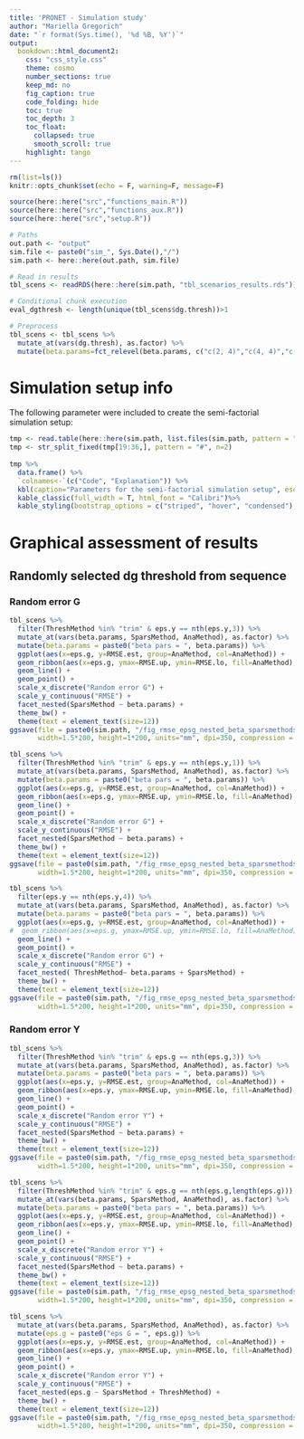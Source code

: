 ```yaml
---
title: 'PRONET - Simulation study'
author: "Mariella Gregorich"
date: "`r format(Sys.time(), '%d %B, %Y')`"
output: 
  bookdown::html_document2:
    css: "css_style.css"
    theme: cosmo
    number_sections: true
    keep_md: no
    fig_caption: true
    code_folding: hide
    toc: true
    toc_depth: 3
    toc_float: 
      collapsed: true
      smooth_scroll: true
    highlight: tango
---
```



```r
rm(list=ls())
knitr::opts_chunk$set(echo = F, warning=F, message=F)

source(here::here("src","functions_main.R"))
source(here::here("src","functions_aux.R"))
source(here::here("src","setup.R"))

# Paths
out.path <- "output"
sim.file <- paste0("sim_", Sys.Date(),"/")
sim.path <- here::here(out.path, sim.file)

# Read in results
tbl_scens <- readRDS(here::here(sim.path, "tbl_scenarios_results.rds"))

# Conditional chunk execution
eval_dgthresh <- length(unique(tbl_scens$dg.thresh))>1
```


```r
# Preprocess
tbl_scens <- tbl_scens %>%
  mutate_at(vars(dg.thresh), as.factor) %>%
  mutate(beta.params=fct_relevel(beta.params, c("c(2, 4)","c(4, 4)","c(4, 2)")))
```


# Simulation setup info

The following parameter were included to create the semi-factorial simulation setup:
```r
tmp <- read.table(here::here(sim.path, list.files(sim.path, pattern = "info_")[1]))
tmp <- str_split_fixed(tmp[19:36,], pattern = "#", n=2)
  
tmp %>% 
  data.frame() %>%
  `colnames<-`(c("Code", "Explanation")) %>%
  kbl(caption="Parameters for the semi-factorial simulation setup", escape = F) %>%
  kable_classic(full_width = T, html_font = "Calibri")%>%
  kable_styling(bootstrap_options = c("striped", "hover", "condensed"), full_width = F, position = "left",fixed_thead = T)
```



# Graphical assessment of results

<!-- ## One dg threshold -->
<!-- ```{r, echo=F, warning=F, message=F, fig.align='center', fig.width=10, fig.height=8, fig.cap="Nested line plot for RMSE for ThreshMethod = trim and eps.g = 0.1"} -->
<!-- tbl_scens %>% -->
<!--   filter(ThreshMethod %in% "trim" & eps.g == 0.1 ) %>% -->
<!--   mutate_at(vars(beta.params, SparsMethod, AnaMethod), as.factor) %>% -->
<!--   mutate(dg.thresh = paste0("DG threshold = ", dg.thresh)) %>% -->
<!--   ggplot(aes(x=eps.y, y=RMSE.est, group=AnaMethod, col=AnaMethod)) + -->
<!--   geom_ribbon(aes(x=eps.y, ymax=RMSE.up, ymin=RMSE.lo, fill=AnaMethod), linetype=2,alpha=.05) + -->
<!--   geom_line() + -->
<!--   geom_point() + -->
<!--   scale_x_discrete("Random error Y") + -->
<!--   scale_y_continuous("RMSE") + -->
<!--   facet_nested(dg.thresh~beta.params + SparsMethod) + -->
<!--   theme_bw() + -->
<!--   theme(text = element_text(size=12)) -->
<!-- ggsave(file = paste0(sim.path, "/fig_rmse_epsy_nested_beta_sparsmethods_dgthresh_filter_trim_epsG0.1.tiff"),   -->
<!--               width=1.75*200, height=1*200, units="mm", dpi=350, compression = "lzw")  -->
<!-- ``` -->

<!-- <br> -->

<!-- ```{r, echo=F, warning=F, message=F, fig.align='center', fig.width=10, fig.height=8, fig.cap="Nested line plot for RMSE for dg.thresh = 0.4 and eps.g = 0.1"} -->
<!-- tbl_scens %>% -->
<!--   filter(dg.thresh %in% 0.4 & eps.g == 0.1 ) %>% -->
<!--   mutate_at(vars(beta.params, SparsMethod, AnaMethod), as.factor) %>% -->
<!--   ggplot(aes(x=eps.y, y=RMSE.est, group=AnaMethod, col=AnaMethod)) + -->
<!--   geom_ribbon(aes(x=eps.y, ymax=RMSE.up, ymin=RMSE.lo, fill=AnaMethod), linetype=2,alpha=.05) + -->
<!--   geom_line() + -->
<!--   geom_point() + -->
<!--   scale_x_discrete("Random error Y") + -->
<!--   scale_y_continuous("RMSE") + -->
<!--   facet_nested(beta.params ~ SparsMethod + ThreshMethod) + -->
<!--   theme_bw() + -->
<!--   theme(text = element_text(size=12)) -->
<!-- ggsave(file = paste0(sim.path, "/fig_rmse_epsy_nested_beta_sparsmethods_dgthresh_filter_trim_epsG0.1.tiff"),   -->
<!--               width=1.75*200, height=1*200, units="mm", dpi=350, compression = "lzw")  -->
<!-- ``` -->

<!-- <br>  -->

<!-- ```{r, echo=F, warning=F, message=F, eval=eval_dgthresh, fig.align='center', fig.width=10, fig.height=8, fig.cap="Nested line plot for RMSE for ThreshMethod = trim and eps.y = 1"} -->
<!-- tbl_scens %>% -->
<!--   filter(ThreshMethod %in% "trim" & eps.y == 1) %>% -->
<!--   mutate_at(vars(beta.params, SparsMethod, AnaMethod), as.factor) %>% -->
<!--   mutate(dg.thresh = paste0("DG threshold = ", dg.thresh)) %>% -->
<!--   ggplot(aes(x=eps.g, y=RMSE.est, group=AnaMethod, col=AnaMethod)) + -->
<!--   geom_ribbon(aes(x=eps.g, ymax=RMSE.up, ymin=RMSE.lo, fill=AnaMethod), linetype=2,alpha=.05) + -->
<!--   geom_line() + -->
<!--   geom_point() + -->
<!--   scale_x_discrete("Epsilon G") + -->
<!--   scale_y_continuous("RMSE") + -->
<!--   facet_nested(dg.thresh~beta.params + SparsMethod) + -->
<!--   theme_bw() + -->
<!--   theme(text = element_text(size=12)) -->
<!-- ggsave(file = paste0(sim.path, "/fig_rmse_epsg_nested_beta_sparsmethods_dgthresh_filter_trim_epsY1.tiff"),   -->
<!--               width=1.75*200, height=1*200, units="mm", dpi=350, compression = "lzw")  -->
<!-- ``` -->

<!-- <br> -->

<!-- ```{r, fig.align='center', fig.width=10, fig.height=8, fig.cap="Nested line plot for RMSE for ThreshMethod != bin, DG threshold = 0.4 and beta params = c(4,2)"} -->
<!-- tbl_scens %>% -->
<!--   filter(dg.thresh==0.4 & beta.params %in% "c(4, 2)" & !c(ThreshMethod %in% "bin")) %>% -->
<!--   mutate_at(vars(beta.params, SparsMethod, AnaMethod), as.factor) %>% -->
<!--   mutate(eps.g = paste0("eps G = ", eps.g)) %>% -->
<!--   ggplot(aes(x=eps.y, y=RMSE.est, group=AnaMethod, col=AnaMethod)) + -->
<!--   geom_ribbon(aes(x=eps.y, ymax=RMSE.up, ymin=RMSE.lo, fill=AnaMethod), linetype=2,alpha=.05) + -->
<!--   geom_line() + -->
<!--   geom_point() + -->
<!--   scale_x_discrete("Epsilon Y") + -->
<!--   scale_y_continuous("RMSE") + -->
<!--   facet_nested(eps.g~SparsMethod + ThreshMethod) + -->
<!--   theme_bw() + -->
<!--   theme(text = element_text(size=12)) -->
<!-- ggsave(file = paste0(sim.path, "/fig_rmse_epsy_nested_epsg_sparsmethods_dgthresh_filter_beta42_dgthresh0.4_bin.tiff"),   -->
<!--               width=1.75*200, height=1*200, units="mm", dpi=350, compression = "lzw")  -->
<!-- ``` -->

<!-- <br> -->

<!-- ```{r, fig.align='center', fig.width=10, fig.height=8, fig.cap="Nested line plot for RMSE for ThreshMethod = trim and beta params = c(4,2)"} -->
<!-- tbl_scens %>% -->
<!--   filter(dg.thresh==0.4 & beta.params %in% "c(4, 2)") %>% -->
<!--   mutate_at(vars(beta.params, SparsMethod, AnaMethod), as.factor) %>% -->
<!--   mutate(eps.g = paste0("eps G = ", eps.g)) %>% -->
<!--   ggplot(aes(x=eps.y, y=RMSE.est, group=AnaMethod, col=AnaMethod)) + -->
<!--   geom_ribbon(aes(x=eps.y, ymax=RMSE.up, ymin=RMSE.lo, fill=AnaMethod), linetype=2,alpha=.05) + -->
<!--   geom_line() + -->
<!--   geom_point() + -->
<!--   scale_x_discrete("Epsilon Y") + -->
<!--   scale_y_continuous("RMSE") + -->
<!--   facet_nested(eps.g~SparsMethod + ThreshMethod) + -->
<!--   theme_bw() + -->
<!--   theme(text = element_text(size=12)) -->
<!-- ggsave(file = paste0(sim.path, "/fig_rmse_epsy_nested_epsg_sparsmethods_dgthresh_filter_beta42_dgthresh0.4.tiff"),   -->
<!--               width=1.75*200, height=1*200, units="mm", dpi=350, compression = "lzw")  -->
<!-- ``` -->


## Randomly selected dg threshold from sequence

### Random error G
```r
tbl_scens %>%
  filter(ThreshMethod %in% "trim" & eps.y == nth(eps.y,3)) %>%
  mutate_at(vars(beta.params, SparsMethod, AnaMethod), as.factor) %>%
  mutate(beta.params = paste0("beta pars = ", beta.params)) %>%
  ggplot(aes(x=eps.g, y=RMSE.est, group=AnaMethod, col=AnaMethod)) +
  geom_ribbon(aes(x=eps.g, ymax=RMSE.up, ymin=RMSE.lo, fill=AnaMethod), linetype=2,alpha=.05) +
  geom_line() +
  geom_point() +
  scale_x_discrete("Random error G") +
  scale_y_continuous("RMSE") +
  facet_nested(SparsMethod ~ beta.params) +
  theme_bw() +
  theme(text = element_text(size=12))
ggsave(file = paste0(sim.path, "/fig_rmse_epsg_nested_beta_sparsmethods_filter_epsY1.5.tiff"),
       width=1.5*200, height=1*200, units="mm", dpi=350, compression = "lzw")
```


```r
tbl_scens %>%
  filter(ThreshMethod %in% "trim" & eps.y == nth(eps.y,1)) %>%
  mutate_at(vars(beta.params, SparsMethod, AnaMethod), as.factor) %>%
  mutate(beta.params = paste0("beta pars = ", beta.params)) %>%
  ggplot(aes(x=eps.g, y=RMSE.est, group=AnaMethod, col=AnaMethod)) +
  geom_ribbon(aes(x=eps.g, ymax=RMSE.up, ymin=RMSE.lo, fill=AnaMethod), linetype=2,alpha=.05) +
  geom_line() +
  geom_point() +
  scale_x_discrete("Random error G") +
  scale_y_continuous("RMSE") +
  facet_nested(SparsMethod ~ beta.params) +
  theme_bw() +
  theme(text = element_text(size=12))
ggsave(file = paste0(sim.path, "/fig_rmse_epsg_nested_beta_sparsmethods_filter_epsY0.5.tiff"),
       width=1.5*200, height=1*200, units="mm", dpi=350, compression = "lzw")
```

```r
tbl_scens %>%
  filter(eps.y == nth(eps.y,4)) %>%
  mutate_at(vars(beta.params, SparsMethod, AnaMethod), as.factor) %>%
  mutate(beta.params = paste0("beta pars = ", beta.params)) %>%
  ggplot(aes(x=eps.g, y=RMSE.est, group=AnaMethod, col=AnaMethod)) +
#  geom_ribbon(aes(x=eps.g, ymax=RMSE.up, ymin=RMSE.lo, fill=AnaMethod), linetype=2,alpha=.05) +
  geom_line() +
  geom_point() +
  scale_x_discrete("Random error G") +
  scale_y_continuous("RMSE") +
  facet_nested( ThreshMethod~ beta.params + SparsMethod) +
  theme_bw() +
  theme(text = element_text(size=12))
ggsave(file = paste0(sim.path, "/fig_rmse_epsg_nested_beta_sparsmethods_threshmethods_filter_epsY1.5.tiff"),
       width=1.5*200, height=1*200, units="mm", dpi=350, compression = "lzw")
```


### Random error Y

```r
tbl_scens %>%
  filter(ThreshMethod %in% "trim" & eps.g == nth(eps.g,3)) %>%
  mutate_at(vars(beta.params, SparsMethod, AnaMethod), as.factor) %>%
  mutate(beta.params = paste0("beta pars = ", beta.params)) %>%
  ggplot(aes(x=eps.y, y=RMSE.est, group=AnaMethod, col=AnaMethod)) +
  geom_ribbon(aes(x=eps.y, ymax=RMSE.up, ymin=RMSE.lo, fill=AnaMethod), linetype=2,alpha=.05) +
  geom_line() +
  geom_point() +
  scale_x_discrete("Random error Y") +
  scale_y_continuous("RMSE") +
  facet_nested(SparsMethod ~ beta.params) +
  theme_bw() +
  theme(text = element_text(size=12))
ggsave(file = paste0(sim.path, "/fig_rmse_epsg_nested_beta_sparsmethods_filter_epsG0.05.tiff"),
       width=1.5*200, height=1*200, units="mm", dpi=350, compression = "lzw")
```


```r
tbl_scens %>%
  filter(ThreshMethod %in% "trim" & eps.g == nth(eps.g,length(eps.g))) %>%
  mutate_at(vars(beta.params, SparsMethod, AnaMethod), as.factor) %>%
  mutate(beta.params = paste0("beta pars = ", beta.params)) %>%
  ggplot(aes(x=eps.y, y=RMSE.est, group=AnaMethod, col=AnaMethod)) +
  geom_ribbon(aes(x=eps.y, ymax=RMSE.up, ymin=RMSE.lo, fill=AnaMethod), linetype=2,alpha=.05) +
  geom_line() +
  geom_point() +
  scale_x_discrete("Random error Y") +
  scale_y_continuous("RMSE") +
  facet_nested(SparsMethod ~ beta.params) +
  theme_bw() +
  theme(text = element_text(size=12))
ggsave(file = paste0(sim.path, "/fig_rmse_epsg_nested_beta_sparsmethods_filter_epsG0.2.tiff"),
       width=1.5*200, height=1*200, units="mm", dpi=350, compression = "lzw")
```

```r
tbl_scens %>%
  mutate_at(vars(beta.params, SparsMethod, AnaMethod), as.factor) %>%
  mutate(eps.g = paste0("eps G = ", eps.g)) %>%
  ggplot(aes(x=eps.y, y=RMSE.est, group=AnaMethod, col=AnaMethod)) +
  geom_ribbon(aes(x=eps.y, ymax=RMSE.up, ymin=RMSE.lo, fill=AnaMethod), linetype=2,alpha=.05) +
  geom_line() +
  geom_point() +
  scale_x_discrete("Random error Y") +
  scale_y_continuous("RMSE") +
  facet_nested(eps.g ~ SparsMethod + ThreshMethod) +
  theme_bw() +
  theme(text = element_text(size=12))
ggsave(file = paste0(sim.path, "/fig_rmse_epsg_nested_beta_sparsmethods_filter_epsG0.2.tiff"),
       width=1.5*200, height=1*200, units="mm", dpi=350, compression = "lzw")
```